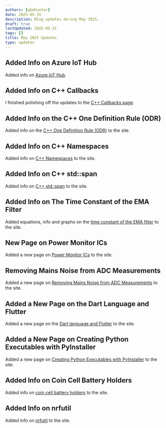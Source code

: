 ```yaml
---
authors: [gbmhunter]
date: 2025-05-31
description: Blog updates during May 2025.
draft: true
lastUpdated: 2025-05-31
tags: []
title: May 2025 Updates
type: updates
---
```


## Added Info on Azure IoT Hub

Added info on [Azure IoT Hub](/programming/cloud/azure/iot-hub/).

## Added Info on C++ Callbacks

I finished polishing off the updates to the [C++ Callbacks page](/programming/languages/c-plus-plus/callbacks/).

## Added Info on the C++ One Definition Rule (ODR)

Added info on the [C++ One Definition Rule (ODR)](/programming/languages/c-plus-plus/one-definition-rule-odr/) to the site.

## Added Info on C++ Namespaces

Added info on [C++ Namespaces](/programming/languages/c-plus-plus/namespaces/) to the site.

## Added Info on C++ std::span

Added info on [C++ std::span](/programming/languages/c-plus-plus/containers/) to the site.

## Added Info on The Time Constant of the EMA Filter

Added equations, info and graphs on the [time constant of the EMA filter](/programming/signal-processing/digital-filters/exponential-moving-average-ema-filter/#time-constant) to the site.

## New Page on Power Monitor ICs

Added a new page on [Power Monitor ICs](/electronics/components/power-monitor-ics/) to the site.

## Removing Mains Noise from ADC Measurements

Added a new page on [Removing Mains Noise from ADC Measurements](/programming/signal-processing/removing-mains-noise-from-adc-measurements/) to the site.

## Added a New Page on the Dart Language and Flutter

Added a new page on the [Dart language and Flutter](/programming/languages/dart-and-flutter/) to the site.

## Added a New Page on Creating Python Executables with PyInstaller

Added a new page on [Creating Python Executables with PyInstaller](/programming/languages/python/creating-python-executables-with-pyinstaller/) to the site.

## Added Info on Coin Cell Battery Holders

Added info on [coin cell battery holders](/electronics/components/batteries/coin-cells/) to the site.

## Added Info on nrfutil

Added info on [nrfutil](/programming/microcontrollers/nordic/nrfutil/) to the site.



